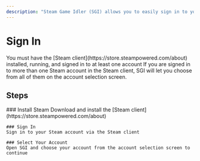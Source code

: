 ```yaml
---
description: "Steam Game Idler (SGI) allows you to easily sign in to your Steam account and access the dashboard."
---
```





# Sign In

<Callout type='warning'>
    You must have the [Steam client](https://store.steampowered.com/about) installed, running, and signed in to at least one account
</Callout>

<Callout type='info'>
    If you are signed in to more than one Steam account in the Steam client, SGI will let you choose from all of them on the account selection screen.
</Callout>

## Steps

<Steps>
    ### Install Steam
    Download and install the [Steam client](https://store.steampowered.com/about)

    ### Sign In
    Sign in to your Steam account via the Steam client

    ### Select Your Account
    Open SGI and choose your account from the account selection screen to continue
</Steps>